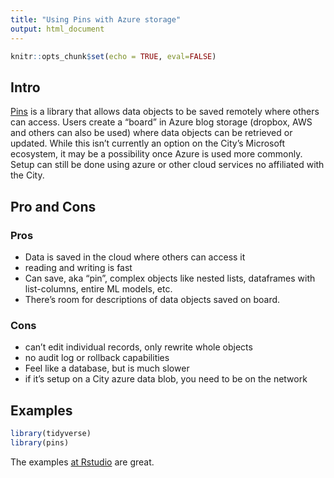 ```yaml
---
title: "Using Pins with Azure storage"
output: html_document
---
```


```r
knitr::opts_chunk$set(echo = TRUE, eval=FALSE)
```




## Intro

[Pins](https://pins.rstudio.com/) is a library that allows data objects to be saved remotely where others can access. Users create a "board" in Azure blog storage (dropbox, AWS and others can also be used) where data objects can be retrieved or updated. While this isn't currently an option on the City's Microsoft ecosystem, it may be a possibility once Azure is used more commonly. Setup can still be done using azure or other cloud services no affiliated with the City.


## Pro and Cons

### Pros

+ Data is saved in the cloud where others can access it
+ reading and writing is fast
+ Can save, aka "pin", complex objects like nested lists, dataframes with list-columns, entire ML models, etc.
+ There's room for descriptions of data objects saved on board.


### Cons

+ can't edit individual records, only rewrite whole objects
+ no audit log or rollback capabilities
+ Feel like a database, but is much slower
+ if it's setup on a City azure data blob, you need to be on the network



## Examples

```r
library(tidyverse)
library(pins)

```

The examples [at Rstudio](https://pins.rstudio.com/) are great.

<br>
